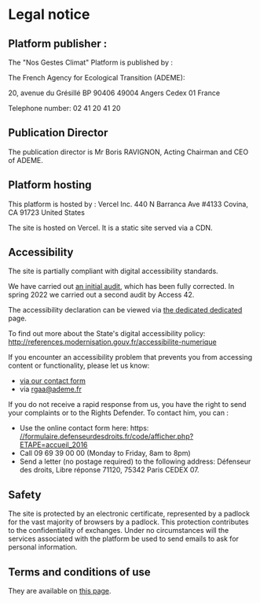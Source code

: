 # Legal notice

## Platform publisher :

The "Nos Gestes Climat" Platform is published by :

The French Agency for Ecological Transition (ADEME):

20, avenue du Grésillé
BP 90406
49004 Angers Cedex 01
France

Telephone number: 02 41 20 41 20

## Publication Director

The publication director is Mr Boris RAVIGNON, Acting Chairman and CEO of ADEME.

## Platform hosting

This platform is hosted by :
Vercel Inc.
440 N Barranca Ave #4133
Covina, CA 91723
United States

The site is hosted on Vercel. It is a static site served via a CDN.

## Accessibility

The site is partially compliant with digital accessibility standards.

We have carried out [an initial
audit](https://github.com/datagir/nosgestesclimat-site/issues/350),
which has been fully corrected. In spring 2022 we carried out a second
audit by Access 42.

The accessibility declaration can be viewed via [the dedicated
dedicated](/accessibility) page.

To find out more about the State's digital accessibility policy: http://references.modernisation.gouv.fr/accessibilite-numerique

If you encounter an accessibility problem that prevents you from accessing
content or functionality, please let us know:

- <a href="/contact">via our contact form</a>
- via rgaa@ademe.fr

If you do not receive a rapid response from us, you have the right to send your complaints or
to the Rights Defender.
To contact him, you can :

- Use the online contact form here: https: <a target="_blank" rel="noopener noreferrer" href="https://formulaire.defenseurdesdroits.fr/code/afficher.php?ETAPE=accueil_2016">//formulaire.defenseurdesdroits.fr/code/afficher.php?ETAPE=accueil_2016</a>
- Call 09 69 39 00 00 (Monday to Friday, 8am to 8pm)
- Send a letter (no postage required) to the following address: Défenseur des droits, Libre réponse 71120, 75342 Paris CEDEX 07.

## Safety

The site is protected by an electronic certificate, represented by a padlock for the vast majority of
browsers by a padlock. This protection contributes to the confidentiality of exchanges.
Under no circumstances will the services associated with the platform be used to send emails
to ask for personal information.

## Terms and conditions of use

They are available on <a href="/cgu">this page</a>.